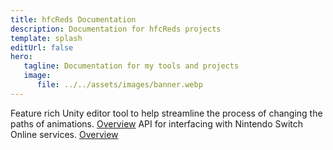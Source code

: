 ```yaml
---
title: hfcReds Documentation
description: Documentation for hfcReds projects
template: splash
editUrl: false
hero:
   tagline: Documentation for my tools and projects
   image:
      file: ../../assets/images/banner.webp
---
```


<CardGrid stagger>
	<Card title="Animation Repathing" icon="pencil">
		Feature rich Unity editor tool to help streamline the process of changing the paths of animations.  
		<a class="button" href="/animation-repathing/overview/">Overview<Icon name="right-arrow" /></a>
	</Card>
	<Card title="NSO Connect" icon="seti:xml">
		API for interfacing with Nintendo Switch Online services. 
		<a class="button" href="/nso-connect/overview/">Overview<Icon name="right-arrow" /></a>
	</Card>
</CardGrid>
